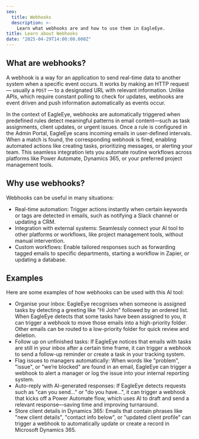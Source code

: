 ```yaml
---
seo:
  title: Webhooks
  description: >-
    Learn what webhooks are and how to use them in EagleEye.
title: Learn about Webhooks
date: "2025-04-29T14:00:00.000Z"
---
```


## What are webhooks?

A webhook is a way for an application to send real-time data to another system when a specific event occurs. It works by making an HTTP request — usually a `POST` — to a designated URL with relevant information. Unlike APIs, which require constant polling to check for updates, webhooks are event driven and push information automatically as events occur.

In the context of EagleEye, webhooks are automatically triggered when predefined rules detect meaningful patterns in email content—such as task assignments, client updates, or urgent issues. Once a rule is configured in the Admin Portal, EagleEye scans incoming emails in user-defined intervals. When a match is found, the corresponding webhook is fired, enabling automated actions like creating tasks, prioritizing messages, or alerting your team. This seamless integration lets you automate routine workflows across platforms like Power Automate, Dynamics 365, or your preferred project management tools.

## Why use webhooks?

Webhooks can be useful in many situations:

* Real-time automation: Trigger actions instantly when certain keywords or tags are detected in emails, such as notifying a Slack channel or updating a CRM. 
* Integration with external systems: Seamlessly connect your AI tool to other platforms or workflows, like project management tools, without manual intervention. 
* Custom workflows: Enable tailored responses such as forwarding tagged emails to specific departments, starting a workflow in Zapier, or updating a database. 

## Examples

 Here are some examples of how webhooks can be used with this AI tool:

* Organise your inbox: EagleEye recognises when someone is assigned tasks by detecting a greeting like "Hi John" followed by an ordered list. When EagleEye detects that some tasks have been assigned to you, it can trigger a webhook to move those emails into a high-priority folder. Other emails can be routed to a low-priority folder for quick review and deletion. 
* Follow up on unfinished tasks: If EagleEye notices that emails with tasks are still in your inbox after a certain time frame, it can trigger a webhook to send a follow-up reminder or create a task in your tracking system. 
* Flag issues to managers automatically: When words like "problem", "issue", or "we’re blocked" are found in an email, EagleEye can trigger a webhook to alert a manager or log the issue into your internal reporting system. 
* Auto-reply with AI-generated responses: If EagleEye detects requests such as "can you send..." or "do you have...", it can trigger a webhook that kicks off a Power Automate flow, which uses AI to draft and send a relevant response—saving time and improving turnaround. 
* Store client details in Dynamics 365: Emails that contain phrases like "new client details", "contact info below", or "updated client profile" can trigger a webhook to automatically update or create a record in Microsoft Dynamics 365.
